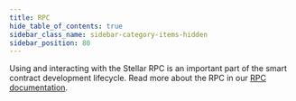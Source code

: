 ```yaml
---
title: RPC
hide_table_of_contents: true
sidebar_class_name: sidebar-category-items-hidden
sidebar_position: 80
---
```


Using and interacting with the Stellar RPC is an important part of the smart contract development lifecycle. Read more about the RPC in our [RPC documentation](../../../data/apis/rpc/README.mdx).
